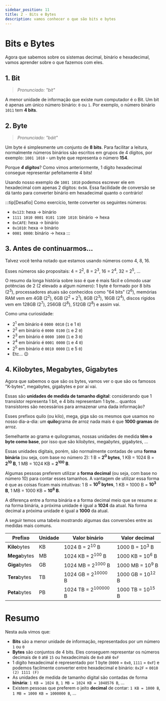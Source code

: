 ```yaml
---
sidebar_position: 11
title: 2 - Bits e Bytes
description: vamos conhecer o que são bits e bytes
---
```


# Bits e Bytes

Agora que sabemos sobre os sistemas decimal, binário e hexadecimal, vamos aprender sobre o que fazemos com eles.

## 1. Bit

> _Pronunciado: "bít"_

A menor unidade de informação que existe num computador é o Bit. Um bit é apenas um único número binário: `0` ou `1`. Por exemplo, o número binário `1011` tem **4 bits**.

## 2. Byte

> _Pronunciado: "báit"_

Um byte é simplesmente um conjunto de **8 bits**. Para facilitar a leitura, normalmente números binários são escritos em grupos de 4 dígitos, por exemplo: `1001 1010` - um byte que representa o número **154**.

Porque **_4 dígitos_**? Como vimos anteriormente, 1 dígito hexadecimal consegue representar pefeitamente 4 bits!

Usando nosso exemplo de `1001 1010` podemos escrever ele em hexadecimal com apenas 2 dígitos: `0x9A`. Essa facilidade de conversão se dá tanto para converter binário em hexadecimal quanto o contrário!

:::tip[Desafio]
Como exercício, tente converter os seguintes números:

-   `0x123`: hexa -> binário
-   `1111 1010 0001 0101 1100 1010`: binário -> hexa
-   `0xCAFE`: hexa -> binário
-   `0x1010`: hexa -> binário
-   `0001 0000`: binário -> hexa
    :::

## 3. Antes de continuarmos...

Talvez você tenha notado que estamos usando números como 4, 8, 16.

Esses números são propositais: 4 = 2<sup>2</sup>, 8 = 2<sup>3</sup>, 16 = 2<sup>4</sup>, 32 = 2<sup>5</sup>, ...

O resumo da longa história sobre isso é que é mais fácil e cômodo usar potências de 2 (2 elevado a algum número): 1 byte é formado por 8 bits (2<sup>3</sup>), processadores atuais são conhecidos como "64 bits" (2<sup>6</sup>), memórias RAM vem em 4GB (2<sup>2</sup>), 6GB (2<sup>2</sup> + 2<sup>1</sup>), 8GB (2<sup>3</sup>), 16GB (2<sup>4</sup>), discos rígidos vem em 128GB (2<sup>7</sup>), 256GB (2<sup>8</sup>), 512GB (2<sup>8</sup>) e assim vai.

Como uma curiosidade:

-   2<sup>1</sup> em binário é `0000 0010` (`1` e 1 `0`)
-   2<sup>2</sup> em binário é `0000 0100` (`1` e 2 `0`)
-   2<sup>3</sup> em binário é `0000 1000` (`1` e 3 `0`)
-   2<sup>4</sup> em binário é `0001 0000` (`1` e 4 `0`)
-   2<sup>5</sup> em binário é `0010 0000` (`1` e 5 `0`)
-   Etc... :wink:

## 4. Kilobytes, Megabytes, Gigabytes

Agora que sabemos o que são os bytes, vamos ver o que são os famosos "K-bytes", megabytes, gigabytes e por aí vai.

Essas são **unidades de medida de tamanho digital**: considerando que 1 transístor representa 1 bit, e 4 bits representam 1 byte... quantos transístores são necessários para armazenar uma dada informação?

Esses prefixos quilo (ou kilo), mega, giga são os mesmos que usamos no nosso dia-a-dia: um **quilo**grama de arroz nada mais é que **1000 gramas** de arroz.

Semelhante ao grama e quilogramas, nossas unidades de medida **têm o byte como base**, por isso que são kilo*bytes*, mega*bytes*, giga*bytes*, ...

Essas unidades digitais, porém, são normalmente contadas de uma **forma binária** (ou seja, com base no número 2): 1 B = **2<sup>0</sup> bytes**, 1 KB = 1024 B = **2<sup>10</sup> B**, 1 MB = 1024 KB = **2<sup>100</sup> B**.

Algumas pessoas preferem utilizar a **forma decimal** (ou seja, com base no número 10) para contar esses tamanhos. A vantagem de utilizar essa forma é que as coisas ficam mais intuitivas: 1 B = **10<sup>0</sup> bytes**, 1 KB = 1000 B = **10<sup>3</sup> B**, 1 MB = 1000 KB = **10<sup>6</sup> B**.

A diferença entre a forma binária e a forma decimal meio que se resume a: na forma binária, a próxima unidade é igual a **1024** da atual. Na forma decimal a próxima unidade é igual a **1000** da atual.

A seguir temos uma tabela mostrando algumas das conversões entre as medidas mais comuns.

| Prefixo       | Unidade | Valor binário                  | Valor decimal               |
| ------------- | ------- | ------------------------------ | --------------------------- |
| **Kilo**bytes | KB      | 1024 B = 2<sup>10</sup> B      | 1000 B = 10<sup>3</sup> B   |
| **Mega**bytes | MB      | 1024 KB = 2<sup>100</sup> B    | 1000 KB = 10<sup>6</sup> B  |
| **Giga**bytes | GB      | 1024 MB = 2<sup>1000</sup> B   | 1000 MB = 10<sup>9</sup> B  |
| **Tera**bytes | TB      | 1024 GB = 2<sup>10000</sup> B  | 1000 GB = 10<sup>12</sup> B |
| **Peta**bytes | PB      | 1024 TB = 2<sup>100000</sup> B | 1000 TB = 10<sup>15</sup> B |

# Resumo

Nesta aula vimos que:

-   **Bits** são a menor unidade de informação, representados por um número `1` ou `0`
-   **Bytes** são conjuntos de 4 bits. Eles conseguem representar os números decimais de `0` até `15` ou hexadecimais de `0x0` até `0xF`
-   1 dígito hexadecimal é representado por 1 byte (`0000` = `0x0`, `1111` = `0xF`) e podemos facilmente converter entre hexadecimal e binário: `0x2F` = `0010 (2) 1111 (F)`
-   As unidades de medida de tamanho digital são contadas de forma **binária**: `1 KB = 1024 B`, `1 MB = 1024 KB = 1048576 B`, ...
-   Existem pessoas que preferem o jeito **decimal** de contar: `1 KB = 1000 B`, `1 MB = 1000 KB = 1000000 B`, ...
